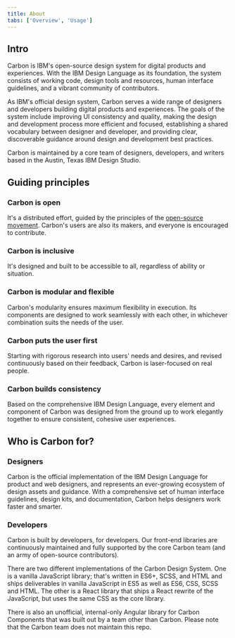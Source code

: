 ```yaml
---
title: About
tabs: ['Overview', 'Usage']
---
```



<PageHeader title="About Carbon" />

## Intro

Carbon is IBM's open-source design system for digital products and experiences. With the IBM Design Language as its foundation, the system consists of working code, design tools and resources, human interface guidelines, and a vibrant community of contributors.

As IBM's official design system, Carbon serves a wide range of designers and developers building digital products and experiences. The goals of the system include improving UI consistency and quality, making the design and development process more efficient and focused, establishing a shared vocabulary between designer and developer, and providing clear, discoverable guidance around design and development best practices.

Carbon is maintained by a core team of designers, developers, and writers based in the Austin, Texas IBM Design Studio.

## Guiding principles

### Carbon is open
It's a distributed effort, guided by the principles of the [open-source movement](https://en.wikipedia.org/wiki/Open-source-software_movement). Carbon's users are also its makers, and everyone is encouraged to contribute.

### Carbon is inclusive
It's designed and built to be accessible to all, regardless of ability or situation.

### Carbon is modular and flexible
Carbon's modularity ensures maximum flexibility in execution. Its components are designed to work seamlessly with each other, in whichever combination suits the needs of the user.

### Carbon puts the user first
Starting with rigorous research into users' needs and desires, and revised continuously based on their feedback, Carbon is laser-focused on real people.

### Carbon builds consistency
Based on the comprehensive IBM Design Language, every element and component of Carbon was designed from the ground up to work elegantly together to ensure consistent, cohesive user experiences.


## Who is Carbon for?

### Designers

Carbon is the official implementation of the IBM Design Language for product and web designers, and represents an ever-growing ecosystem of design assets and guidance. With a comprehensive set of human interface guidelines, design kits, and documentation, Carbon helps designers work faster and smarter.  

### Developers
Carbon is built by developers, for developers. Our front-end libraries are continuously maintained and fully supported by the core Carbon team (and an army of open-source contributors).

There are two different implementations of the Carbon Design System. One is a vanilla JavaScript library; that's written in ES6+, SCSS, and HTML and ships deliverables in vanilla JavaScript in ES5 as well as ES6, CSS, SCSS and HTML. The other is a React library that ships a React rewrite of the JavaScript, but uses the same CSS as the core library.

There is also an unofficial, internal-only Angular library for Carbon Components that was built out by a team other than Carbon. Please note that the Carbon team does not maintain this repo.
